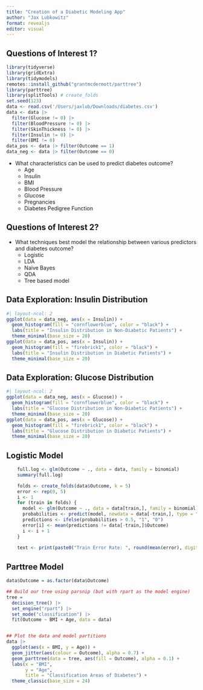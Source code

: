 ```yaml
---
title: "Creation of a Diabetic Modeling App"
author: "Jax Lubkowitz"
format: revealjs
editor: visual
---
```

## Questions of Interest 1? 
```r
library(tidyverse)
library(gridExtra)
library(tidymodels)
remotes::install_github("grantmcdermott/parttree")
library(parttree)
library(splitTools) # create_folds
set.seed(123)
data <- read.csv('/Users/jaxlub/Downloads/diabetes.csv')
data <- data |> 
  filter(Glucose != 0) |>
  filter(BloodPressure != 0) |>
  filter(SkinThickness != 0) |>
  filter(Insulin != 0) |>
  filter(BMI != 0)
data_pos <- data |> filter(Outcome == 1) 
data_neg <- data |> filter(Outcome == 0) 
```
- What characteristics can be used to predict diabetes outcome?
  - Age
  - Insulin
  - BMI
  - Blood Pressure
  - Glucose
  - Pregnancies
  - Diabetes Pedigree Function 
  
## Questions of Interest 2? 
- What techniques best model the relationship between various predictors and diabetes outcome?
  - Logistic
  - LDA
  - Naive Bayes
  - QDA
  - Tree based model

## Data Exploration: Insulin Distribution
```r
#| layout-ncol: 2
ggplot(data = data_neg, aes(x = Insulin)) +
  geom_histogram(fill = "cornflowerblue", color = "black") + 
  labs(title = "Insulin Distribution in Non-Diabetic Patients") + 
  theme_minimal(base_size = 20)
ggplot(data = data_pos, aes(x = Insulin)) +
  geom_histogram(fill = "firebrick1", color = "black") + 
  labs(title = "Insulin Distribution in Diabetic Patients") + 
  theme_minimal(base_size = 20)

```


## Data Exploration: Glucose Distribution
```r
#| layout-ncol: 2
ggplot(data = data_neg, aes(x = Glucose)) +
  geom_histogram(fill = "cornflowerblue", color = "black") + 
  labs(title = "Glucose Distribution in Non-Diabetic Patients") + 
  theme_minimal(base_size = 20)
ggplot(data = data_pos, aes(x = Glucose)) +
  geom_histogram(fill = "firebrick1", color = "black") + 
  labs(title = "Glucose Distribution in Diabetic Patients") + 
  theme_minimal(base_size = 20)
```

## Logistic Model
```r
    full.log <- glm(Outcome ~ ., data = data, family = binomial)
    summary(full.log)

    folds <- create_folds(data$Outcome, k = 5)
    error <- rep(0, 5)
    i <- 1
    for (train in folds) {
      model <- glm(Outcome ~ ., data = data[train,], family = binomial)
      probabilities <- predict(model, newdata = data[-train,], type = "response")
      predictions <- ifelse(probabilities > 0.5, "1", "0")
      error[i] <- mean(predictions != data[-train,]$Outcome)
      i <- i + 1
    }
    
    text <- print(paste0("Train Error Rate: ", round(mean(error), digits = 5)))
```


## Parttree Model
```r
data$Outcome = as.factor(data$Outcome)

## Build our tree using parsnip (but with rpart as the model engine)
tree =
  decision_tree() |>
  set_engine("rpart") |>
  set_mode("classification") |>
  fit(Outcome ~ BMI + Age, data = data)


## Plot the data and model partitions
data |>
  ggplot(aes(x = BMI, y = Age)) +
  geom_jitter(aes(colour = Outcome), alpha = 0.7) +
  geom_parttree(data = tree, aes(fill = Outcome), alpha = 0.1) +
  labs(x = "BMI",
       y = "Age",
       title = "Classification Areas of Diabetes") +
  theme_classic(base_size = 24)
```


